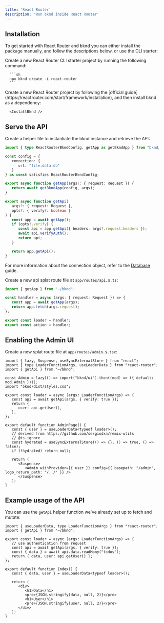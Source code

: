 ```yaml
---
title: 'React Router'
description: 'Run bknd inside React Router'
---
```


## Installation
To get started with React Router and bknd you can either install the package manually, and follow the descriptions below, or use the CLI starter:

<Tabs>
   <Tab title="CLI Starter">
      Create a new React Router CLI starter project by running the following command:

      ```sh
      npx bknd create -i react-router
      ```
   </Tab>
   <Tab title="Manual">
      Create a new React Router project by following the [official guide](https://reactrouter.com/start/framework/installation), and then install bknd as a dependency:

      <InstallBknd />
   </Tab>
</Tabs>


## Serve the API
Create a helper file to instantiate the bknd instance and retrieve the API:

```ts app/bknd.ts
import { type ReactRouterBkndConfig, getApp as getBkndApp } from "bknd/adapter/react-router";

const config = {
   connection: {
      url: "file:data.db"
   }
} as const satisfies ReactRouterBkndConfig;

export async function getApp(args?: { request: Request }) {
   return await getBkndApp(config, args);
}

export async function getApi(
   args?: { request: Request },
   opts?: { verify?: boolean }
) {
   const app = await getApp();
   if (opts?.verify) {
      const api = app.getApi({ headers: args?.request.headers });
      await api.verifyAuth();
      return api;
   }

   return app.getApi();
}
```
For more information about the connection object, refer to the [Database](/usage/database) guide.

Create a new api splat route file at `app/routes/api.$.ts`:
```ts app/routes/api.$.ts
import { getApp } from "~/bknd";

const handler = async (args: { request: Request }) => {
   const app = await getApp(args);
   return app.fetch(args.request);
};

export const loader = handler;
export const action = handler;
```

## Enabling the Admin UI
Create a new splat route file at `app/routes/admin.$.tsx`:
```tsx app/routes/admin.$.tsx
import { lazy, Suspense, useSyncExternalStore } from "react";
import { type LoaderFunctionArgs, useLoaderData } from "react-router";
import { getApi } from "~/bknd";

const Admin = lazy(() => import("bknd/ui").then((mod) => ({ default: mod.Admin })));
import "bknd/dist/styles.css";

export const loader = async (args: LoaderFunctionArgs) => {
   const api = await getApi(args, { verify: true });
   return {
      user: api.getUser(),
   };
};

export default function AdminPage() {
   const { user } = useLoaderData<typeof loader>();
   // derived from https://github.com/sergiodxa/remix-utils
   // @ts-ignore
   const hydrated = useSyncExternalStore(() => {}, () => true, () => false);
   if (!hydrated) return null;

   return (
      <Suspense>
         <Admin withProvider={{ user }} config={{ basepath: "/admin", logo_return_path: "/../" }} />
      </Suspense>
   );
}

```

## Example usage of the API
You can use the `getApi` helper function we've already set up to fetch and mutate:
```tsx app/routes/_index.tsx
import { useLoaderData, type LoaderFunctionArgs } from "react-router";
import { getApi } from "~/bknd";

export const loader = async (args: LoaderFunctionArgs) => {
   // use authentication from request
   const api = await getApi(args, { verify: true });
   const { data } = await api.data.readMany("todos");
   return { data, user: api.getUser() };
};

export default function Index() {
   const { data, user } = useLoaderData<typeof loader>();

   return (
      <div>
         <h1>Data</h1>
         <pre>{JSON.stringify(data, null, 2)}</pre>
         <h1>User</h1>
         <pre>{JSON.stringify(user, null, 2)}</pre>
      </div>
   );
}
```